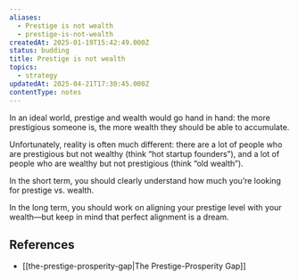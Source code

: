 ```yaml
---
aliases:
  - Prestige is not wealth
  - prestige-is-not-wealth
createdAt: 2025-01-19T15:42:49.000Z
status: budding
title: Prestige is not wealth
topics:
  - strategy
updatedAt: 2025-04-21T17:30:45.000Z
contentType: notes
---
```

In an ideal world, prestige and wealth would go hand in hand: the more prestigious someone is, the more wealth they should be able to accumulate.

Unfortunately, reality is often much different: there are a lot of people who are prestigious but not wealthy (think “hot startup founders”), and a lot of people who are wealthy but not prestigious (think “old wealth”).

In the short term, you should clearly understand how much you’re looking for prestige vs. wealth.

In the long term, you should work on aligning your prestige level with your wealth—but keep in mind that perfect alignment is a dream.

## References

- [[the-prestige-prosperity-gap|The Prestige-Prosperity Gap]]
